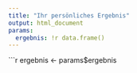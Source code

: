 ```yaml
---
title: "Ihr persönliches Ergebnis"
output: html_document
params:
  ergebnis: !r data.frame()
---
```


```r
ergebnis <- params$ergebnis
